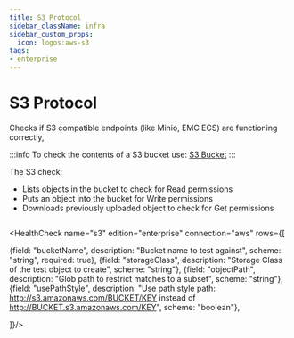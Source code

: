 ```yaml
---
title: S3 Protocol
sidebar_className: infra
sidebar_custom_props:
  icon: logos:aws-s3
tags:
- enterprise
---
```


# <Icon name="aws-s3" /> S3 Protocol

<!-- Source: modules/canary-checker/api/v1/checks.go:205#S3Check -->

Checks if S3 compatible endpoints (like Minio, EMC ECS) are functioning correctly,

:::info
To check the contents of a S3 bucket use: [S3 Bucket](folder#s3)
:::

The S3 check:

- Lists objects in the bucket to check for Read permissions
- Puts an object into the bucket for Write permissions
- Downloads previously uploaded object to check for Get permissions


```yaml title="s3-protocol"  file=<rootDir>/modules/canary-checker/fixtures/aws/s3-protocol.yaml
```
<HealthCheck name="s3" edition="enterprise" connection="aws" rows={[

  {field: "bucketName", description: "Bucket name to test against", scheme: "string", required: true},
  {field: "storageClass", description: "Storage Class of the test object to create", scheme: "string"},
  {field: "objectPath", description: "Glob path to restrict matches to a subset", scheme: "string"},
  {field: "usePathStyle", description: "Use path style path: http://s3.amazonaws.com/BUCKET/KEY instead of http://BUCKET.s3.amazonaws.com/KEY", scheme: "boolean"},

]}/>


